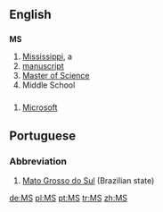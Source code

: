 ==English==

==={{Abbreviation}}===
'''MS'''

#[[Mississippi]], a {{USstate}}
#[[manuscript]]
#[[Master of Science]]
#Middle School

==={{initialism}}===
#[[Microsoft]]

==Portuguese==
===Abbreviation===
#[[Mato Grosso do Sul]] (Brazilian state)

[[de:MS]]
[[pl:MS]]
[[pt:MS]]
[[tr:MS]]
[[zh:MS]]